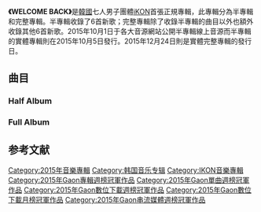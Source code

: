 {{About|韓國專輯|iKON同名日本專輯|WELCOME BACK (iKON日語專輯)}}
{{Infobox album
| Name        = WELCOME BACK
| Type        = studio
| Artist      = [[iKON|iKON]]
| Cover       = iKON WELCOME BACK.jpg
| Released    = {{Start date|2015|10|1}}(Half Album)<br>{{Start date|2015|12|24}}(Full Album)
| Recorded    = 2015;YG Studio、[[首爾|首爾]]、[[南韓|南韓]]
| Genre       = [[韓國流行音樂|K-pop]]、[[嘻哈|嘻哈]]、[[R&B|R&B]]、[[Rapping|Rapping]]
| Length      = 21:02 (Half Album)<br>
| Label       = [[YG_Entertainment|YG Entertainment]]
| Producer    = [[B.I|B.I]]
| Last album  = 
| This album  = '''WELCOME BACK'''<br />（2015年）
| Next album  = [[WELCOME_BACK_(iKON日語專輯)|WELCOME BACK]]<br />（2016年）
| Misc        = 
{{Extra album cover
| Upper caption = 半專輯封面照
| Type = 錄音室專輯
| Cover = IKON Debut Half Album 'Welcome Back'.jpg
}}}}

'''《WELCOME BACK》'''是[[韓國|韓國]]七人男子團體[[iKON|iKON]]首張正規專輯，此專輯分為半專輯和完整專輯。半專輯收錄了6首新歌；完整專輯除了收錄半專輯的曲目以外也額外收錄其他6首新歌。2015年10月1日于各大音源網站公開半專輯線上音源而半專輯的實體專輯則在2015年10月5日發行。2015年12月24日則是實體完整專輯的發行日。

==曲目==
=== Half Album ===
{{Track listing
| collapsed       = no
| headline        =
| extra_column    =
| total_length    = 21:02
| all_writing     =
| all_lyrics      =
| all_music       =
| title1         = WELCOME BACK
| lyrics1        = [[B.I|B.I]]、[[金知元_(饶舌者)|BOBBY]]
| music1         = [[B.I|B.I]]、ROVIN
| length1        = 3:33
| title2         = '''리듬 타（RHYTHM TA）'''
| lyrics2        = [[B.I|B.I]]、[[金知元_(饶舌者)|BOBBY]]
| music2         = P.K、[[B.I|B.I]]、 具俊會
| length2        = 3:47
| title3         = 취향저격（MY TYPE）
| length3        = 3:31
| lyrics3         = [[B.I|B.I]]、[[金知元_(饶舌者)|BOBBY]]、KUSH
| music3         = CHOICE37、[[B.I|B.I]]、KUSH
| title4         = 오늘따라（TODAY）
| length4        = 3:12
| lyrics4         = [[B.I|B.I]]、[[金知元_(饶舌者)|BOBBY]]
| music4         = [[B.I|B.I]]、 함승천、 강욱진、 FUTURE BOUNCE
| title5         = '''AIRPLANE'''
| length5        = 3:36
| lyrics5         = [[B.I|B.I]]、[[金知元_(饶舌者)|BOBBY]]
| music5         = [[B.I|B.I]]、FUTURE BOUNCE
| title6         = 솔직하게（M.U.P）
| length6        = 3:23
| lyrics6         = [[B.I|B.I]]、[[金知元_(饶舌者)|BOBBY]]、JACKIE BOYZ
| music6         = [[B.I|B.I]]、THE FLIPTONE、JACKIE BOYZ
}}

=== Full Album ===
{{Track listing
| collapsed       = no
| headline        =
| extra_column    =
| total_length    = 
| all_writing     =
| all_lyrics      =
| all_music       =
| title1          = '''덤앤더머 (DUMB & DUMBER)'''
| length1         = 4:01
| lyrics1          = [[B.I|B.I]]、[[金知元_(饶舌者)|BOBBY]]
| music1          = [[B.I|B.I]]、FUTURE BOUNCE
| title2          = '''왜 또 (WHAT'S WRONG?)'''
| length2         = 3:49
| lyrics2          = [[B.I|B.I]]、[[金知元_(饶舌者)|BOBBY]]
| music2          = [[B.I|B.I]]、ROVIN
| title3          = 아니라고 (I MISS YOU SO BAD)
| length3         = 3:48
| lyrics3          = [[G-Dragon|G-DRAGON]]、[[B.I|B.I]]、[[金知元_(饶舌者)|BOBBY]]
| music3          = [[G-Dragon|G-DRAGON]]、DEE.P
| title4          = 리듬 타（RHYTHM TA）
| length4         = 3:47
| lyrics4          = [[B.I|B.I]]、[[金知元_(饶舌者)|BOBBY]]
| music4          = P.K、[[B.I|B.I]]、 具俊會
| title5          = 이리오너라 (ANTHEM)
| length5         = 3:25
| lyrics5          = [[B.I|B.I]]、[[金知元_(饶舌者)|BOBBY]]
| music5          = TEDDY、[[B.I|B.I]]、[[金知元_(饶舌者)|BOBBY]]
| title6          = 지못미 (APOLOGY)<ref>{{cite web|url=https://www.koreastardaily.com/tc/news/70719|title=iKON稱無戀愛經驗 《APOLOGY》全靠想像|date=2015-11-16|work=KSD 韓星網|access-date=2018-02-19|archive-date=2018-02-20|archive-url=https://web.archive.org/web/20180220033610/https://www.koreastardaily.com/tc/news/70719}}</ref>
| length6         = 3:51
| lyrics6          = TEDDY、KUSH、[[B.I|B.I]]、[[金知元_(饶舌者)|BOBBY]]
| music6          = TEDDY、KUSH
| title7          = AIRPLANE
| length7         = 3:36
| lyrics7          = [[B.I|B.I]]、[[金知元_(饶舌者)|BOBBY]]
| music7          = [[B.I|B.I]]、FUTURE BOUNCE
| title8          = 취향저격（MY TYPE）
| length8         = 3:31
| lyrics8          = [[B.I|B.I]]、[[金知元_(饶舌者)|BOBBY]]、KUSH
| music8          = CHOICE37、KUSH、[[B.I|B.I]]
| title9          = 오늘따라（TODAY）
| length9         = 3:12
| lyrics9          = [[B.I|B.I]]、[[金知元_(饶舌者)|BOBBY]]
| music9          = [[B.I|B.I]]、 함승천、 강욱진、 FUTURE BOUNCE
| title10         = WELCOME BACK
| length10        = 3:33
| lyrics10         = [[B.I|B.I]]、[[金知元_(饶舌者)|BOBBY]]
| music10         = [[B.I|B.I]]、ROVIN
| title11         = 리듬 타 (Rhythm Ta) RIMIX (Rock Ver.)  
| length11        = 3:49
| lyrics11         = [[B.I|B.I]]、[[金知元_(饶舌者)|BOBBY]]
| music11         = P.K、[[B.I|B.I]]、具俊會
}}

==参考文献==
{{reflist}}

{{iKON}}
{{Gaon專輯週榜冠軍 (2015年)|2015年10月10日、12月26日，共2週}}
{{Gaon單曲週榜冠軍 (2015年)|2015年9月19日、11月21日，共2週}}
[[Category:2015年音樂專輯|Category:2015年音樂專輯]]
[[Category:韩国音乐专辑|Category:韩国音乐专辑]]
[[Category:IKON音樂專輯|Category:IKON音樂專輯]]
[[Category:2015年Gaon專輯週榜冠軍作品|Category:2015年Gaon專輯週榜冠軍作品]]
[[Category:2015年Gaon單曲週榜冠軍作品|Category:2015年Gaon單曲週榜冠軍作品]]
[[Category:2015年Gaon數位下載週榜冠軍作品|Category:2015年Gaon數位下載週榜冠軍作品]]
[[Category:2015年Gaon數位下載月榜冠軍作品|Category:2015年Gaon數位下載月榜冠軍作品]]
[[Category:2015年Gaon串流媒體週榜冠軍作品|Category:2015年Gaon串流媒體週榜冠軍作品]]